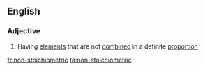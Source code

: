 ==English==

===Adjective===
{{en-adj|head=[[non]]-[[stoichiometric]]}}

# {{label|en|chemistry|of a compound}} Having [[element]]s that are not [[combined]] in a definite [[proportion]]

[[fr:non-stoichiometric]]
[[ta:non-stoichiometric]]